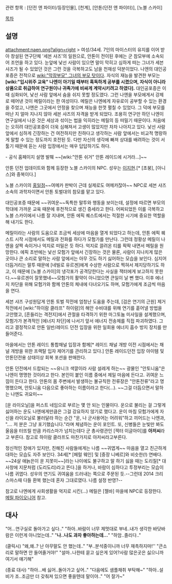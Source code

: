관련 항목 : [던전 앤 파이터/등장인물], [천계], [안톤(던전 앤 파이터)], [노블 스카이]

[[목차]]

== 설명 ==
attachment:naen.png?align=right
> 여성/34세. 7인의 마이스터의 유지를 이어 받아 창설된 연구단체 '세븐 샤즈'의 일원으로, 안톤이 전이된 후에는 군 참모부에 소속되어 조언을 하고 있다. 눈앞에 낯선 사람이 있으면 말이 막히고 심하게 떠는 그녀가 세븐 샤즈가 될 수 있었던 것은 그런 것을 극복하고도 남을 천재성 덕분이었다. 나엔의 대인공포증은 전적으로 [[wiki:"막장부모" 그녀의 부모 탓이다]]. 자식의 재능을 발견한 부모는 '''[wiki:"입시위주 교육" 나엔이 아기일 때부터 혹독하게 공부를 시켰으며, 자식이 아니라 상품으로 취급하여 연구원이나 귀족가에 비싸게 계약시키려고 하였다].''' 대인공포증은 이 때 심화되어, 낯선 사람 앞에서 숨을 쉬지 못할 정도였다. 그런 나엔을 부모에게서 강제로 떼어낸 것이 메릴이라는 한 여성이다. 메릴은 나엔에게 자유로이 공부할 수 있는 환경을 주었고, 나엔은 그곳에서 안정을 찾으며 재능을 한껏 펼칠 수 있었다. 그 덕에 부모를 떠난 지 얼마 지나지 않아 세븐 샤즈의 자격을 받게 되었다. 조용히 연구만 하던 나엔이 연구실에서 나온 것은 세상과 섞이는 법을 익히라는 메릴의 등 떠밀기 때문이다. 처음에는 오히려 대인공포증이 더욱 심해져서 고생이 많았지만 차차 나아지고 있다. 낯선 사람 앞에서 심하게 긴장하는 건 여전하지만 친하다고 생각하는 사람 앞에서는 비교적 명랑하게 말할 수 있는 정도까지 호전된 듯. 다만 자신의 생각에 빠져 상대를 배려하는 것이 서툴기 때문에 듣는 사람 입장에서는 매우 답답하기도 하다.

- 공식 홈페이지 설명 발췌
~~[wiki:"안톤 쉬거" 안톤 레이드에 시거라...]~~

안톤 던전 업데이트와 함께 등장한 노블 스카이의 NPC. 성우는 [[이지현(성우)|이지현]].[* [초붕], [아니스]와 중복이다.]

노블 스카이의 [[홍일점]]~~여메카 판박이 근데 실제로도 여메카잖아~~ NPC로 세븐 샤즈 소속의 과학자이면서 안톤 토벌대의 참모를 맡고 있다. 

대인공포증 때문에 ~~귀여운~~독특한 말투와 행동을 보이는데, 설정에 따르면 부모의 학대에 가까운 교육 때문에 후천적으로 생긴 증세라고 한다. 어찌되었든 이를 극복하고 노블 스카이에서 나름 잘 지내며, 안톤 에픽 퀘스트에서는 적절한 시기에 중요한 역할을 해 내기도 한다.

메릴이라는 사람의 도움으로 조금씩 세상에 마음을 열게 되었다고 하는데, 안톤 에픽 퀘스트 시작 시점에서도 메릴과 전화를 하다가 모험가를 만난다. 그런데 정황상 메릴이 나엔을 살짝 속이거나 억지로 떠밀은 듯 하다. 억지로 끌려온 티를 팍팍 내면서 메릴을 원망한다. 에픽 초반에는 낯선 모험가 앞에서 긴장하는 것은 물론, 사람이 지나치게 많은 곳이나 큰 소리로 말하는 사람 앞에서는 아무 것도 하기 싫어하는 모습을 보인다. 심지어 더듬거리는 말투 때문에 [네빌로 유르겐]에게 수상한 사람으로 찍혀서 제지당하기도 하고, 이 때문에 [노블 스카이]의 냉각포가 공격당한다는 사실을 잭터에게 보고하지 못한다.~~유르겐이 잘못했네~~모험가의 활약이 아니었으면 큰일이 날 뻔 했다. 이후 에너지 차단을 위해 모험가와 함께 안톤의 체내에 다녀오기도 하며, 모험가에게 조금씩 마음을 연다.

세븐 샤즈 구성원답게 안톤 토벌 작전에 엄청난 도움을 주는데, [검은 연기의 근원] 제거 작전에서 [wiki:"하이람 클라프" 하이람]의 해안 수비대를 위해 연기를 흩어낼 방법을 고안했고, [흔들리는 격전지]에서 관절을 타격하기 위한 마그토늄 미사일을 설계했으며, 모험가가 본격적인 [에너지 차단]에 나서기 앞서 에너지 전송체를 직접 파괴하였다. 그리고 결정적으로 안톤 일반/레이드 던전 입장을 위한 일회용 에너지 흡수 방지 장치를 만들어준다.

마을에서는 안톤 레이드 통합채널 입장과 함께[* 레이드 채널 개방 이전 시점에서는 채널 개방을 위한 프랙탈 입자 제어기를 관리하고 있다.] 안톤 레이드던전 입장 아이템 및 안톤던전용 상태이상 회복 포션을 판매한다.

안톤 던전에서 드랍되는 ~~유니크 색깔이라 사람 설레게 하는~~ 광물인 "안토니움"은 나엔이 명명한 것이라고 한다. 본인이 붙인 이름 중에서 제일 마음에 든다고. 귀여운 느낌이 든다고 한다. 안톤의 몸 주변에서 발생하는 불규칙한 전류장은 "안톤전류"라고 명명했으며, 안토니움 다음으로 좋아하는 이름이라고 한다(...). ~~그걸 더듬으면서 말하는 나엔도 귀요미~~

[운 라이오닐]을 퍼스트 네임으로 부르는 몇 안 되는 인물이다. 운으로 불리는 걸 그렇게 싫어하는 운도 나엔에게만큼은 그걸 강요하지 않기로 했다고. 운이 마침 모험가에게 자신을 라이오닐로 불러달라 하는 순간 "운, 나 군사용어는 어려워"하고 끼어드는 나엔과, ".... 저 분은 그냥 포기했습니다."라며 체념하는 운이 포인트. 또, 신병들은 눈빛만 봐도 울음을 터뜨릴 만큼 카리스마가 넘치는데다 군 총사령관인 [잭터 이글아이]를 '''아저씨'''라고 부른다. 참고로 하이람 클라프도 마찬가지로 아저씨라고부른다.

정신적인 장애가 있지만, 친해진 사람들에게는 나름 ~~귀엽게~~ 마음을 열고 친근하게 대하는 모습도 자주 보인다. 34세[* [페럴 웨인] 및 [중장 니베르]와 비슷한(!) 연배다. ~~24살 애늙은이 운 지못미~~]라는 나이에도 불구하고 말 하기 싫을 때는 도리질[* 대사창에 지문처럼 (도리도리)라고 뜬다.]을 하거나, 바람이 심하다고 투정부리는 모습이 나름 귀엽다. 성우의 연기도 귀여움을 드러내는 쪽으로 주문된 듯.--그런데 2014 크리스마스때 다들 환복 했는데 혼자 그대로였다. 나름 설정 반영?--

참고로 나엔에게 사회생활을 억지로 시킨(...) 메릴은 [젤바] 마을에 NPC로 등장한다. [[메릴 파이오니어]] 참고. 

== 대사 ==

"어...연구실로 돌아가고 싶다.."
"하아..바람이 너무 제멋대로 부네..내가 생각한 바닷바람은 이런게 아니었는데.."
"'''나..나도 과자 좋아하는데...'''"
"하암..졸리다.."

(클릭시)
"왜,왜..? 난 아무말도 안 했는데.."
"부..분석중이니까 너무 재촉하지마!''
"큰소리로 말하면 안 들어줄거야!"
"설마..나한테 묻고 싶은게 있어?사람 많은곳은 싫으니까 여기서 얘기해"

(종료 대사)
"하아...배 싫어..돌아가고 싶어.."
"다음에도 샘플채취 부탁해~"
"하아..설비가 조..조금만 더 갖춰져 있으면 좋을텐데 말이야.."
"어 잘가~"
